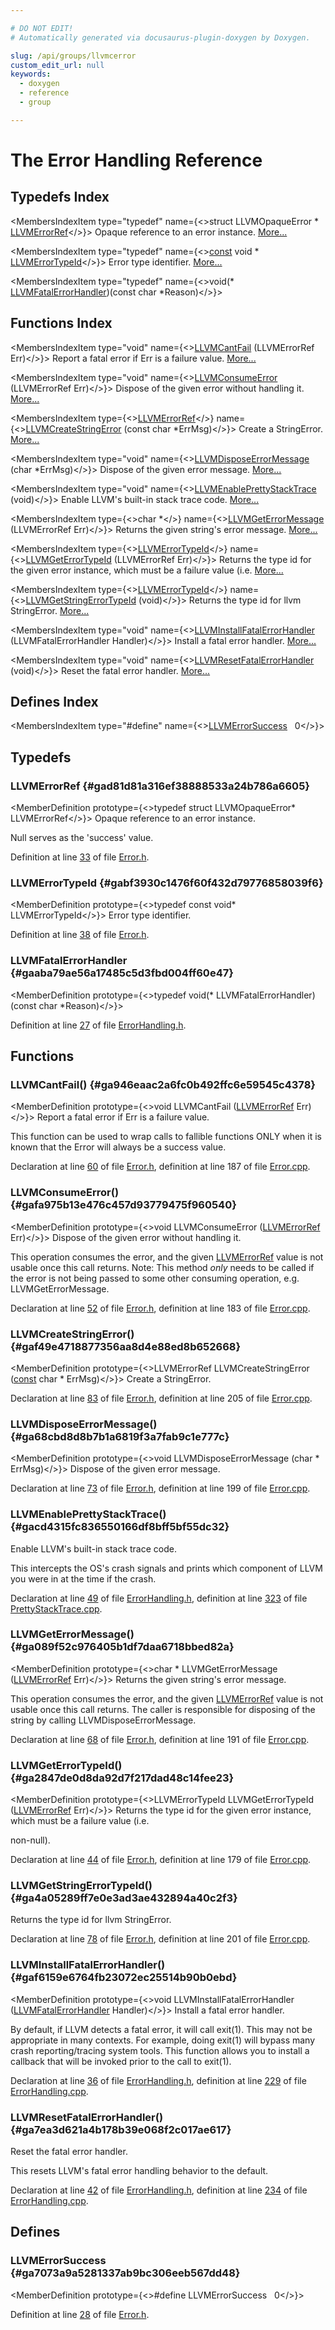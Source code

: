 ```yaml
---

# DO NOT EDIT!
# Automatically generated via docusaurus-plugin-doxygen by Doxygen.

slug: /api/groups/llvmcerror
custom_edit_url: null
keywords:
  - doxygen
  - reference
  - group

---
```





# The Error Handling Reference

<DoxygenPage pluginConfig={pluginConfig}>



## Typedefs Index

<MembersIndex>

<MembersIndexItem
  type="typedef"
  name={<>struct LLVMOpaqueError &#42; <a href="#gad81d81a316ef38888533a24b786a6605">LLVMErrorRef</a></>}>
Opaque reference to an error instance. <a href="#gad81d81a316ef38888533a24b786a6605">More...</a>
</MembersIndexItem>

<MembersIndexItem
  type="typedef"
  name={<><a href="/docs/api/files/lib/lib/target/lib/target/aarch64/aarch64promoteconstant-cpp/#a90f8350fecae261c25be85d38b451bff">const</a> void &#42; <a href="#gabf3930c1476f60f432d79776858039f6">LLVMErrorTypeId</a></>}>
Error type identifier. <a href="#gabf3930c1476f60f432d79776858039f6">More...</a>
</MembersIndexItem>

<MembersIndexItem
  type="typedef"
  name={<>void(&#42; <a href="#gaaba79ae56a17485c5d3fbd004ff60e47">LLVMFatalErrorHandler</a>)(const char *Reason)</>}>
</MembersIndexItem>

</MembersIndex>

## Functions Index

<MembersIndex>

<MembersIndexItem
  type="void"
  name={<><a href="#ga946eaac2a6fc0b492ffc6e59545c4378">LLVMCantFail</a> (LLVMErrorRef Err)</>}>
Report a fatal error if Err is a failure value. <a href="#ga946eaac2a6fc0b492ffc6e59545c4378">More...</a>
</MembersIndexItem>

<MembersIndexItem
  type="void"
  name={<><a href="#gafa975b13e476c457d93779475f960540">LLVMConsumeError</a> (LLVMErrorRef Err)</>}>
Dispose of the given error without handling it. <a href="#gafa975b13e476c457d93779475f960540">More...</a>
</MembersIndexItem>

<MembersIndexItem
  type={<><a href="#gad81d81a316ef38888533a24b786a6605">LLVMErrorRef</a></>}
  name={<><a href="#gaf49e4718877356aa8d4e88ed8b652668">LLVMCreateStringError</a> (const char &#42;ErrMsg)</>}>
Create a StringError. <a href="#gaf49e4718877356aa8d4e88ed8b652668">More...</a>
</MembersIndexItem>

<MembersIndexItem
  type="void"
  name={<><a href="#ga68cbd8d8b7b1a6819f3a7fab9c1e777c">LLVMDisposeErrorMessage</a> (char &#42;ErrMsg)</>}>
Dispose of the given error message. <a href="#ga68cbd8d8b7b1a6819f3a7fab9c1e777c">More...</a>
</MembersIndexItem>

<MembersIndexItem
  type="void"
  name={<><a href="#gacd4315fc836550166df8bff5bf55dc32">LLVMEnablePrettyStackTrace</a> (void)</>}>
Enable LLVM&#39;s built-in stack trace code. <a href="#gacd4315fc836550166df8bff5bf55dc32">More...</a>
</MembersIndexItem>

<MembersIndexItem
  type={<>char &#42;</>}
  name={<><a href="#ga089f52c976405b1df7daa6718bbed82a">LLVMGetErrorMessage</a> (LLVMErrorRef Err)</>}>
Returns the given string&#39;s error message. <a href="#ga089f52c976405b1df7daa6718bbed82a">More...</a>
</MembersIndexItem>

<MembersIndexItem
  type={<><a href="#gabf3930c1476f60f432d79776858039f6">LLVMErrorTypeId</a></>}
  name={<><a href="#ga2847de0d8da92d7f217dad48c14fee23">LLVMGetErrorTypeId</a> (LLVMErrorRef Err)</>}>
Returns the type id for the given error instance, which must be a failure value (i.e. <a href="#ga2847de0d8da92d7f217dad48c14fee23">More...</a>
</MembersIndexItem>

<MembersIndexItem
  type={<><a href="#gabf3930c1476f60f432d79776858039f6">LLVMErrorTypeId</a></>}
  name={<><a href="#ga4a05289ff7e0e3ad3ae432894a40c2f3">LLVMGetStringErrorTypeId</a> (void)</>}>
Returns the type id for llvm StringError. <a href="#ga4a05289ff7e0e3ad3ae432894a40c2f3">More...</a>
</MembersIndexItem>

<MembersIndexItem
  type="void"
  name={<><a href="#gaf6159e6764fb23072ec25514b90b0ebd">LLVMInstallFatalErrorHandler</a> (LLVMFatalErrorHandler Handler)</>}>
Install a fatal error handler. <a href="#gaf6159e6764fb23072ec25514b90b0ebd">More...</a>
</MembersIndexItem>

<MembersIndexItem
  type="void"
  name={<><a href="#ga7ea3d621a4b178b39e068f2c017ae617">LLVMResetFatalErrorHandler</a> (void)</>}>
Reset the fatal error handler. <a href="#ga7ea3d621a4b178b39e068f2c017ae617">More...</a>
</MembersIndexItem>

</MembersIndex>

## Defines Index

<MembersIndex>

<MembersIndexItem
  type="#define"
  name={<><a href="#ga7073a9a5281337ab9bc306eeb567dd48">LLVMErrorSuccess</a>&nbsp;&nbsp;&nbsp;0</>}>
</MembersIndexItem>

</MembersIndex>


<SectionDefinition>

## Typedefs

### LLVMErrorRef {#gad81d81a316ef38888533a24b786a6605}

<MemberDefinition
  prototype={<>typedef struct LLVMOpaqueError&#42; LLVMErrorRef</>}>
Opaque reference to an error instance.

Null serves as the &#39;success&#39; value.

Definition at line <a href="/docs/api/files/include/include/llvm-c/error-h/#l00033">33</a> of file <a href="/docs/api/files/include/include/llvm-c/error-h">Error.h</a>.
</MemberDefinition>

### LLVMErrorTypeId {#gabf3930c1476f60f432d79776858039f6}

<MemberDefinition
  prototype={<>typedef const void&#42; LLVMErrorTypeId</>}>
Error type identifier.

Definition at line <a href="/docs/api/files/include/include/llvm-c/error-h/#l00038">38</a> of file <a href="/docs/api/files/include/include/llvm-c/error-h">Error.h</a>.
</MemberDefinition>

### LLVMFatalErrorHandler {#gaaba79ae56a17485c5d3fbd004ff60e47}

<MemberDefinition
  prototype={<>typedef void(&#42; LLVMFatalErrorHandler) (const char &#42;Reason)</>}>

Definition at line <a href="/docs/api/files/include/include/llvm-c/errorhandling-h/#l00027">27</a> of file <a href="/docs/api/files/include/include/llvm-c/errorhandling-h">ErrorHandling.h</a>.
</MemberDefinition>

</SectionDefinition>

<SectionDefinition>

## Functions

### LLVMCantFail() {#ga946eaac2a6fc0b492ffc6e59545c4378}

<MemberDefinition
  prototype={<>void LLVMCantFail (<a href="#gad81d81a316ef38888533a24b786a6605">LLVMErrorRef</a> Err)</>}>
Report a fatal error if Err is a failure value.

This function can be used to wrap calls to fallible functions ONLY when it is known that the Error will always be a success value.

Declaration at line <a href="/docs/api/files/include/include/llvm-c/error-h/#l00060">60</a> of file <a href="/docs/api/files/include/include/llvm-c/error-h">Error.h</a>, definition at line 187 of file <a href="/docs/api/files/lib/lib/testing/lib/testing/support/error-cpp">Error.cpp</a>.
</MemberDefinition>

### LLVMConsumeError() {#gafa975b13e476c457d93779475f960540}

<MemberDefinition
  prototype={<>void LLVMConsumeError (<a href="#gad81d81a316ef38888533a24b786a6605">LLVMErrorRef</a> Err)</>}>
Dispose of the given error without handling it.

This operation consumes the error, and the given <a href="#gad81d81a316ef38888533a24b786a6605">LLVMErrorRef</a> value is not usable once this call returns. Note: This method <em>only</em> needs to be called if the error is not being passed to some other consuming operation, e.g. LLVMGetErrorMessage.

Declaration at line <a href="/docs/api/files/include/include/llvm-c/error-h/#l00052">52</a> of file <a href="/docs/api/files/include/include/llvm-c/error-h">Error.h</a>, definition at line 183 of file <a href="/docs/api/files/lib/lib/testing/lib/testing/support/error-cpp">Error.cpp</a>.
</MemberDefinition>

### LLVMCreateStringError() {#gaf49e4718877356aa8d4e88ed8b652668}

<MemberDefinition
  prototype={<>LLVMErrorRef LLVMCreateStringError (<a href="/docs/api/files/lib/lib/target/lib/target/aarch64/aarch64promoteconstant-cpp/#a90f8350fecae261c25be85d38b451bff">const</a> char &#42; ErrMsg)</>}>
Create a StringError.

Declaration at line <a href="/docs/api/files/include/include/llvm-c/error-h/#l00083">83</a> of file <a href="/docs/api/files/include/include/llvm-c/error-h">Error.h</a>, definition at line 205 of file <a href="/docs/api/files/lib/lib/testing/lib/testing/support/error-cpp">Error.cpp</a>.
</MemberDefinition>

### LLVMDisposeErrorMessage() {#ga68cbd8d8b7b1a6819f3a7fab9c1e777c}

<MemberDefinition
  prototype={<>void LLVMDisposeErrorMessage (char &#42; ErrMsg)</>}>
Dispose of the given error message.

Declaration at line <a href="/docs/api/files/include/include/llvm-c/error-h/#l00073">73</a> of file <a href="/docs/api/files/include/include/llvm-c/error-h">Error.h</a>, definition at line 199 of file <a href="/docs/api/files/lib/lib/testing/lib/testing/support/error-cpp">Error.cpp</a>.
</MemberDefinition>

### LLVMEnablePrettyStackTrace() {#gacd4315fc836550166df8bff5bf55dc32}

<MemberDefinition
  prototype="void LLVMEnablePrettyStackTrace (void)">
Enable LLVM&#39;s built-in stack trace code.

This intercepts the OS&#39;s crash signals and prints which component of LLVM you were in at the time if the crash.

Declaration at line <a href="/docs/api/files/include/include/llvm-c/errorhandling-h/#l00049">49</a> of file <a href="/docs/api/files/include/include/llvm-c/errorhandling-h">ErrorHandling.h</a>, definition at line <a href="/docs/api/files/lib/lib/support/prettystacktrace-cpp/#l00323">323</a> of file <a href="/docs/api/files/lib/lib/support/prettystacktrace-cpp">PrettyStackTrace.cpp</a>.
</MemberDefinition>

### LLVMGetErrorMessage() {#ga089f52c976405b1df7daa6718bbed82a}

<MemberDefinition
  prototype={<>char &#42; LLVMGetErrorMessage (<a href="#gad81d81a316ef38888533a24b786a6605">LLVMErrorRef</a> Err)</>}>
Returns the given string&#39;s error message.

This operation consumes the error, and the given <a href="#gad81d81a316ef38888533a24b786a6605">LLVMErrorRef</a> value is not usable once this call returns. The caller is responsible for disposing of the string by calling LLVMDisposeErrorMessage.

Declaration at line <a href="/docs/api/files/include/include/llvm-c/error-h/#l00068">68</a> of file <a href="/docs/api/files/include/include/llvm-c/error-h">Error.h</a>, definition at line 191 of file <a href="/docs/api/files/lib/lib/testing/lib/testing/support/error-cpp">Error.cpp</a>.
</MemberDefinition>

### LLVMGetErrorTypeId() {#ga2847de0d8da92d7f217dad48c14fee23}

<MemberDefinition
  prototype={<>LLVMErrorTypeId LLVMGetErrorTypeId (<a href="#gad81d81a316ef38888533a24b786a6605">LLVMErrorRef</a> Err)</>}>
Returns the type id for the given error instance, which must be a failure value (i.e.

non-null).

Declaration at line <a href="/docs/api/files/include/include/llvm-c/error-h/#l00044">44</a> of file <a href="/docs/api/files/include/include/llvm-c/error-h">Error.h</a>, definition at line 179 of file <a href="/docs/api/files/lib/lib/testing/lib/testing/support/error-cpp">Error.cpp</a>.
</MemberDefinition>

### LLVMGetStringErrorTypeId() {#ga4a05289ff7e0e3ad3ae432894a40c2f3}

<MemberDefinition
  prototype="LLVMErrorTypeId LLVMGetStringErrorTypeId (void)">
Returns the type id for llvm StringError.

Declaration at line <a href="/docs/api/files/include/include/llvm-c/error-h/#l00078">78</a> of file <a href="/docs/api/files/include/include/llvm-c/error-h">Error.h</a>, definition at line 201 of file <a href="/docs/api/files/lib/lib/testing/lib/testing/support/error-cpp">Error.cpp</a>.
</MemberDefinition>

### LLVMInstallFatalErrorHandler() {#gaf6159e6764fb23072ec25514b90b0ebd}

<MemberDefinition
  prototype={<>void LLVMInstallFatalErrorHandler (<a href="#gaaba79ae56a17485c5d3fbd004ff60e47">LLVMFatalErrorHandler</a> Handler)</>}>
Install a fatal error handler.

By default, if LLVM detects a fatal error, it will call exit(1). This may not be appropriate in many contexts. For example, doing exit(1) will bypass many crash reporting/tracing system tools. This function allows you to install a callback that will be invoked prior to the call to exit(1).

Declaration at line <a href="/docs/api/files/include/include/llvm-c/errorhandling-h/#l00036">36</a> of file <a href="/docs/api/files/include/include/llvm-c/errorhandling-h">ErrorHandling.h</a>, definition at line <a href="/docs/api/files/lib/lib/support/errorhandling-cpp/#l00229">229</a> of file <a href="/docs/api/files/lib/lib/support/errorhandling-cpp">ErrorHandling.cpp</a>.
</MemberDefinition>

### LLVMResetFatalErrorHandler() {#ga7ea3d621a4b178b39e068f2c017ae617}

<MemberDefinition
  prototype="void LLVMResetFatalErrorHandler (void)">
Reset the fatal error handler.

This resets LLVM&#39;s fatal error handling behavior to the default.

Declaration at line <a href="/docs/api/files/include/include/llvm-c/errorhandling-h/#l00042">42</a> of file <a href="/docs/api/files/include/include/llvm-c/errorhandling-h">ErrorHandling.h</a>, definition at line <a href="/docs/api/files/lib/lib/support/errorhandling-cpp/#l00234">234</a> of file <a href="/docs/api/files/lib/lib/support/errorhandling-cpp">ErrorHandling.cpp</a>.
</MemberDefinition>

</SectionDefinition>

<SectionDefinition>

## Defines

### LLVMErrorSuccess {#ga7073a9a5281337ab9bc306eeb567dd48}

<MemberDefinition
  prototype={<>#define LLVMErrorSuccess&nbsp;&nbsp;&nbsp;0</>}>

Definition at line <a href="/docs/api/files/include/include/llvm-c/error-h/#l00028">28</a> of file <a href="/docs/api/files/include/include/llvm-c/error-h">Error.h</a>.
</MemberDefinition>

</SectionDefinition>

</DoxygenPage>
